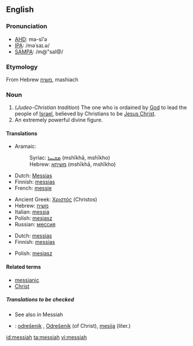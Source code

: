 {{see|Messiah}}
==English==

===Pronunciation===
*[[w:AHD|AHD]]: mə-sī'ə
*[[w:IPA|IPA]]: /məˈsaɪ.ə/
*[[w:SAMPA|SAMPA]]: /m@"saI@/

===Etymology===
From Hebrew [[משיח]], mashiach

===Noun===
{{en-noun}}

# (''Judeo-Christian tradition'')  The one who is ordained by [[God]] to lead the people of [[Israel]], believed by Christians to be [[Jesus Christ]].
# An extremely powerful divine figure.

====Translations====
{{trans-top|ordained to lead the people of Israel}}
*Aramaic:
*:Syriac: [[ܡܫܝܚܐ]] (mshīkhā, mshīkho) {{m}}
*:Hebrew: [[משיחא]] (mshīkhā, mshīkho) {{m}}
*Dutch: [[Messias]] {{m}}
*Finnish: [[messias]]
*French: [[messie]] {{m}}
{{trans-mid}}
*Ancient Greek: [[Χριστός]] (Christos) {{m}}
*Hebrew: [[משיח]] {{romanization of Hebrew|mashíakh}} {{m}}
*Italian: [[messia]] {{m}}
*Polish: [[mesjasz]] {{m}}
*Russian: [[мессия]] {{m}}
{{trans-bottom}}

{{trans-top|an extremely powerful divine figure}}
*Dutch: [[messias]] {{m}}
*Finnish: [[messias]]
{{trans-mid}}
*Polish: [[mesjasz]] {{m}}
{{trans-bottom}}

====Related terms====
*[[messianic]]
*[[Christ]]

=====Translations to be checked=====
{{rfc-level|Translations to be checked at L5+, not in Translations}}
*See also in Messiah
{{checktrans}}
*{{ttbc|Slovene}}: [[odrešenik]] {{m}}, [[Odrešenik]] {{m}} (of Christ), [[mesija]] {{m}} (liter.)

[[id:messiah]]
[[ta:messiah]]
[[vi:messiah]]